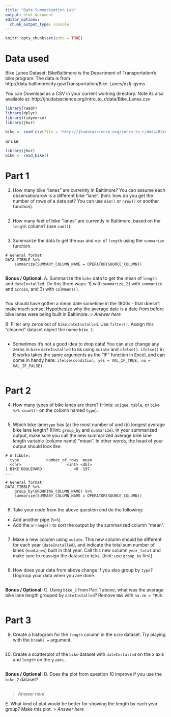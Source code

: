 ```yaml
---
title: "Data Summarization Lab"
output: html_document
editor_options: 
  chunk_output_type: console
---
```


```r
knitr::opts_chunk$set(echo = TRUE)
```

# Data used

Bike Lanes Dataset: BikeBaltimore is the Department of Transportation's bike program. 
The data is from http://data.baltimorecity.gov/Transportation/Bike-Lanes/xzfj-gyms

You can Download as a CSV in your current working directory.  Note its also available at: 	http://jhudatascience.org/intro_to_r/data/Bike_Lanes.csv 

```r
library(readr)
library(dplyr)
library(tidyverse)
library(jhur)

bike <- read_csv(file = "http://jhudatascience.org/intro_to_r/data/Bike_Lanes.csv")
```

or use 
```r
library(jhur)
bike <- read_bike()
```

# Part 1

1. How many bike "lanes" are currently in Baltimore?  You can assume each observation/row is a different bike "lane".  (hint: how do you get the number of rows of a data set? You can use `dim()` or `nrow()` or another function).
```r

```

2. How many feet of bike "lanes" are currently in Baltimore, based on the `length` column? (use `sum()`)
```r

```

3. Summarize the data to get the `max` and `min` of `length` using the `summarize` function.
```
# General format 
DATA_TIBBLE %>% 
    summarize(SUMMARY_COLUMN_NAME = OPERATOR(SOURCE_COLUMN))
```
```r

```

**Bonus / Optional:**
A. Summarize the `bike` data to get the mean of `length` and `dateInstalled`. Do this three ways: 1) with `summarize`, 2) with `summarize` and `across`, and 3) with `colMeans()`.
```r

```

You should have gotten a mean date sometime in the 1800s - that doesn't make much sense! Hypothesize why the average date is a date from before bike lanes were being built in Baltimore.
> _Answer here_

B. Filter any zeros out of `bike` `dateInstalled`. Use `filter()`. Assign this "cleaned" dataset object the name `bike_2`.
```r

```

* Sometimes it's not a good idea to drop data! You can also change any zeros in `bike` `dateInstalled` to `NA` using `mutate` and `ifelse()`. `ifelse()` in R works takes the same arguments as the "IF" function in Excel, and can come in handy here: `ifelse(condition, yes = VAL_IF_TRUE, no = VAL_IF_FALSE)`.
```r

```


# Part 2

4. How many types of bike lanes are there?   (Hints: `unique`, `table`, or `bike %>% count()` on the column named `type`).
```r

```

5. Which bike lane`type` has (a) the most number of and (b) longest average bike lane length? (Hint: `group_by` and `summarize`). In your summarized output, make sure you call the new summarized average bike lane length variable (column name) "mean". In other words, the head of your output should look like:
```
# A tibble: 
  type            number_of_rows  mean
  <chr>                    <int> <dbl>
1 BIKE BOULEVARD              49  197.
...
```
```
# General format 
DATA_TIBBLE %>% 
    group_by(GROUPING_COLUMN_NAME) %>% 
    summarize(SUMMARY_COLUMN_NAME = OPERATOR(SOURCE_COLUMN))
```
```r

```

6. Take your code from the above question and do the following:
- Add another pipe (`%>%`)
- Add the `arrange()` to sort the output by the summarized column "mean".
```r

```

7. Make a new column using `mutate`. This new column should be different for each year (`dateInstalled`), and indicate the total sum number of lanes (`numLanes`) built in that year. Call this new column `year_total` and make sure to reassign the dataset to `bike`. (hint: use `group_by` first)
```r

```

8. How does your data from above change if you also group by `type`? Ungroup your data when you are done.
```r

```

**Bonus / Optional:**
C. Using `bike_2` from Part 1 above, what was the average bike lane length grouped by `dateInstalled`? Remove `NA`s with `na.rm = TRUE`.
```r

```


# Part 3

9. Create a histogram for the `length` column in the `bike` dataset. Try playing with the `breaks =` argument.
```r

```

10. Create a scatterplot of the `bike` dataset with `dateInstalled` on the x axis and `length` on the y axis.
```r

```

**Bonus / Optional:**
D. Does the plot from question 10 improve if you use the `bike_2` dataset?
```r

```
> _Answer here_

E. What kind of plot would be better for showing the length by each year group? Make this plot.
> _Answer here_

```r

```
